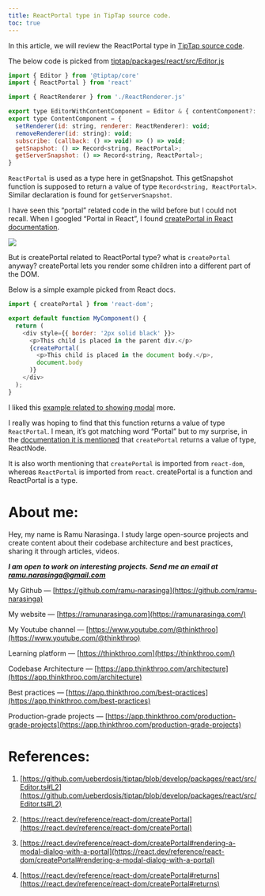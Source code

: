 ```yaml
---
title: ReactPortal type in TipTap source code.
toc: true
---
```


In this article, we will review the ReactPortal type in [TipTap source code](https://github.com/ueberdosis/tiptap/blob/develop/packages/react/src/Editor.ts#L2).

The below code is picked from [tiptap/packages/react/src/Editor.js](https://github.com/ueberdosis/tiptap/blob/develop/packages/react/src/Editor.ts#L2)

```js
import { Editor } from '@tiptap/core'
import { ReactPortal } from 'react'

import { ReactRenderer } from './ReactRenderer.js'

export type EditorWithContentComponent = Editor & { contentComponent?: ContentComponent | null }
export type ContentComponent = {
  setRenderer(id: string, renderer: ReactRenderer): void;
  removeRenderer(id: string): void;
  subscribe: (callback: () => void) => () => void;
  getSnapshot: () => Record<string, ReactPortal>;
  getServerSnapshot: () => Record<string, ReactPortal>;
}
```

`ReactPortal` is used as a type here in getSnapshot. This getSnapshot function is supposed to return a value of type `Record<string, ReactPortal>`. Similar declaration is found for `getServerSnapshot`.

I have seen this “portal” related code in the wild before but I could not recall. When I googled “Portal in React”, I found [createPortal in React documentation](https://react.dev/reference/react-dom/createPortal).

![](https://miro.medium.com/v2/resize:fit:1400/1*ZoZDVuHpW26xd3KMjYHd8A.png)

But is createPortal related to ReactPortal type? what is `createPortal` anyway? createPortal lets you render some children into a different part of the DOM.

Below is a simple example picked from React docs.

```js
import { createPortal } from 'react-dom';

export default function MyComponent() {
  return (
    <div style={{ border: '2px solid black' }}>
      <p>This child is placed in the parent div.</p>
      {createPortal(
        <p>This child is placed in the document body.</p>,
        document.body
      )}
    </div>
  );
}
```

I liked this [example related to showing modal](https://react.dev/reference/react-dom/createPortal#rendering-a-modal-dialog-with-a-portal) more.

I really was hoping to find that this function returns a value of type `ReactPortal`. I mean, it’s got matching word “Portal” but to my surprise, in the [documentation it is mentioned](https://react.dev/reference/react-dom/createPortal#returns) that `createPortal` returns a value of type, ReactNode.

It is also worth mentioning that `createPortal` is imported from `react-dom`, whereas `ReactPortal` is imported from `react`. createPortal is a function and ReactPortal is a type.

# **About me:**

Hey, my name is Ramu Narasinga. I study large open-source projects and create content about their codebase architecture and best practices, sharing it through articles, videos.

***I am open to work on interesting projects. Send me an email at ramu.narasinga@gmail.com***

My Github — [https://github.com/ramu-narasinga](https://github.com/ramu-narasinga)

My website — [https://ramunarasinga.com](https://ramunarasinga.com/)

My Youtube channel — [https://www.youtube.com/@thinkthroo](https://www.youtube.com/@thinkthroo)

Learning platform — [https://thinkthroo.com](https://thinkthroo.com/)

Codebase Architecture — [https://app.thinkthroo.com/architecture](https://app.thinkthroo.com/architecture)

Best practices — [https://app.thinkthroo.com/best-practices](https://app.thinkthroo.com/best-practices)

Production-grade projects — [https://app.thinkthroo.com/production-grade-projects](https://app.thinkthroo.com/production-grade-projects)

# **References:**

1. [https://github.com/ueberdosis/tiptap/blob/develop/packages/react/src/Editor.ts#L2](https://github.com/ueberdosis/tiptap/blob/develop/packages/react/src/Editor.ts#L2)
    
2. [https://react.dev/reference/react-dom/createPortal](https://react.dev/reference/react-dom/createPortal)
    
3. [https://react.dev/reference/react-dom/createPortal#rendering-a-modal-dialog-with-a-portal](https://react.dev/reference/react-dom/createPortal#rendering-a-modal-dialog-with-a-portal)
    
4. [https://react.dev/reference/react-dom/createPortal#returns](https://react.dev/reference/react-dom/createPortal#returns)